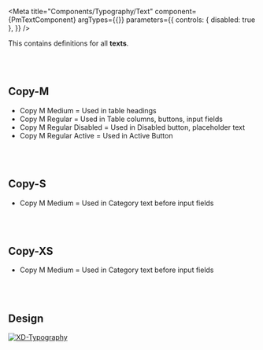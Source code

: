 
<Meta title="Components/Typography/Text" component={PmTextComponent} argTypes={{}} parameters={{
  controls: { disabled: true },
}} />

<Description of={PmTextComponent} />
<Description markdown={`# Typography`}/>




This contains definitions for all **texts**.

<br/><br/>

## Copy-M

<Canvas withToolbar isColumn>
  <Story name="Copy-M-Medium" args={{
      text: 'Copy-M-Medium - Fira Sans Medium - Fontsize:Mobile&Tablet=16px/Desktop=16px - #23314B',
      type: 'copy-m-medium',
    }}/>
  <Story name="Copy-M-Regular" args={{
      text: 'Copy-M-Regular - Fira Sans Regular - Fontsize:Mobile&Tablet=16px/Desktop=16px - #23314B',
      type: 'copy-m-regular',
    }}/>
  <Story name="Copy-M-Regular-Disabled" args={{
      text: 'Copy-M-Regular-Disabled - Fira Sans Regular - Fontsize:Mobile&Tablet=16px/Desktop=16px - #9198A5',
      type: 'copy-m-regular-disabled',
    }}/>
  <Story name="Copy-M-Regular-Primary" args={{
      text: 'Copy-M-Regular-Primary - Fira Sans Regular - Fontsize:Mobile&Tablet=16px/Desktop=16px - #B9BDC6',
      type: 'copy-m-regular-primary',
    }}/>
  <Story name="Copy-M-Regular-Active" args={{
      text: 'Copy-M-Regular-Active - Fira Sans Regular - Fontsize:Mobile&Tablet=16px/Desktop=16px - #FFFFFF',
      type: 'copy-m-regular-active',
    }}/>
</Canvas>

<ul>
    <li>Copy M Medium = Used in table headings</li>
    <li>Copy M Regular = Used in Table columns, buttons, input fields</li>
    <li>Copy M Regular Disabled = Used in Disabled button, placeholder text</li>
    <li>Copy M Regular Active = Used in Active Button</li>
</ul>

<br/><br/>

## Copy-S

<Canvas withToolbar isColumn>
  <Story name="Copy-S" args={{
      text: 'Copy-S - Fira Sans Regular - Fontsize:Mobile&Tablet=14px/Desktop=14px - #9198A5',
      type: 'copy-s',
    }}/>
  <Story name="Copy-S-Lightest" args={{
    text: 'Copy-S-Lightest - Fira Sans Regular - Fontsize:Mobile&Tablet=14px/Desktop=14px - #FFFFFF',
    type: 'copy-s-lightest',
  }}/>
  <Story name="Copy-S-Medium" args={{
    text: 'Copy-S-Medium - Fira Sans Medium - Fontsize:Mobile&Tablet=14px/Desktop=14px - #23314B',
    type: 'copy-s-medium',
  }}/>
</Canvas>

<ul>
    <li>Copy M Medium = Used in Category text before input fields</li>
</ul>

<br/><br/>

## Copy-XS

<Canvas withToolbar isColumn>
  <Story name="Copy-XS" args={{
      text: 'Copy-XS - Fira Sans Regular - Fontsize:Mobile&Tablet=12px/Desktop=12px - #9198A5',
      type: 'copy-xs',
    }}/>
  <Story name="Copy-XS-Regular" args={{
    text: 'Copy-XS-Regular - Fira Sans Regular - Fontsize:Mobile&Tablet=12px/Desktop=12px - #23314B',
    type: 'copy-xs-regular',
  }}/>
  <Story name="Copy-XS-Medium" args={{
    text: 'Copy-XS-Medium - Fira Sans Medium - Fontsize:Mobile&Tablet=12px/Desktop=12px - #031331',
    type: 'copy-xs-medium',
  }}/>
</Canvas>

<ul>
    <li>Copy M Medium = Used in Category text before input fields</li>
</ul>


<br/><br/>

## Design

[![XD-Typography](https://img.shields.io/badge/-Typography-%235c5c5c?logo=adobexd&labelColor=450034)](https://xd.adobe.com/view/aec6f38b-76a2-4b58-b371-63fac4c7e2fe-fb95/screen/7d716220-5fa7-479e-939b-a445b6b602db/)
